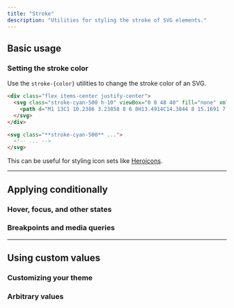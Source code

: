 ```yaml
---
title: "Stroke"
description: "Utilities for styling the stroke of SVG elements."
---
```




## Basic usage

### Setting the stroke color

Use the `stroke-{color}` utilities to change the stroke color of an SVG.

```html {{ mode: 'example' }}
<div class="flex items-center justify-center">
  <svg class="stroke-cyan-500 h-10" viewBox="0 0 48 40" fill="none" xmlns="http://www.w3.org/2000/svg">
    <path d="M1 13C1 10.2386 3.23858 8 6 8H13.4914C14.3844 8 15.1691 7.40805 15.4144 6.54944L16.5856 2.45056C16.8309 1.59196 17.6156 1 18.5086 1H29.4914C30.3844 1 31.1691 1.59195 31.4144 2.45056L32.5856 6.54944C32.8309 7.40804 33.6156 8 34.5086 8H42C44.7614 8 47 10.2386 47 13V34C47 36.7614 44.7614 39 42 39H6C3.23858 39 1 36.7614 1 34V13Z" stroke-width="2"/> <circle cx="24" cy="23" r="9" stroke-width="2"/>
  </svg>
</div>
```

```html
<svg class="**stroke-cyan-500** ...">
  <!-- ... -->
</svg>
```

This can be useful for styling icon sets like [Heroicons](https://heroicons.com).

---

## <Heading ignore>Applying conditionally</Heading>

### <Heading ignore>Hover, focus, and other states</Heading>

<HoverFocusAndOtherStates defaultClass="stroke-cyan-500" featuredClass="stroke-cyan-700" element="svg" />

### <Heading ignore>Breakpoints and media queries</Heading>

<BreakpointsAndMediaQueries defaultClass="stroke-cyan-500" featuredClass="stroke-cyan-700" element="svg" />

---

## Using custom values

### Customizing your theme

<CustomizePluginColors name="stroke" configKey="stroke" />

### Arbitrary values

<ArbitraryValues property="stroke" featuredClass="stroke-[#243c5a]" element="svg" />
